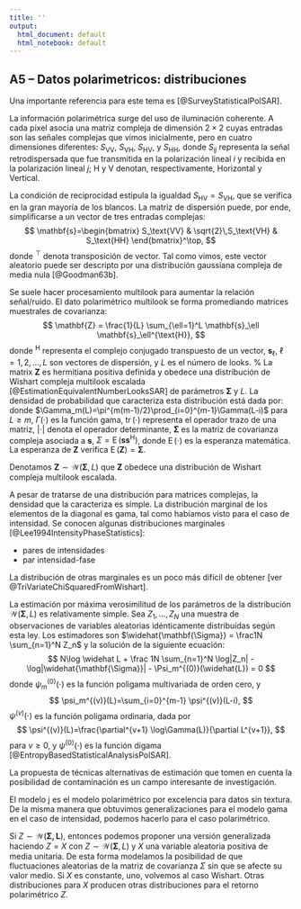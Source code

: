 ```yaml
---
title: ''
output:
  html_document: default
  html_notebook: default
---
```


## A5 -- Datos polarimetricos: distribuciones 

Una importante referencia para este tema es [@SurveyStatisticalPolSAR].

La información polarimétrica surge del uso de iluminación coherente.
A cada pixel asocia una matriz compleja de dimensión $2\times2$ cuyas entradas son las señales complejas que vimos inicialmente, pero en cuatro dimensiones diferentes:
$S_\text{VV}$, $S_\text{VH}$, $S_\text{HV}$, y $S_\text{HH}$, 
donde $S_{ij}$ representa la señal retrodispersada que fue transmitida en la polarización lineal $i$ y recibida en la polarización lineal $j$; 
$\text{H}$ y $\text{V}$ denotan, respectivamente, Horizontal y Vertical.

La condición de reciprocidad estipula la igualdad $S_\text{HV}=S_\text{VH}$,
que se verifica en la gran mayoría de los blancos.
La matriz de dispersión puede, por ende, simplificarse a un vector de tres entradas complejas:
$$
\mathbf{s}=\begin{bmatrix}
S_\text{VV}
&
\sqrt{2}\,S_\text{VH}
&
S_\text{HH}
\end{bmatrix}^\top,
$$ 
donde ${}^\top$ denota transposición de vector.
Tal como vimos, este vector aleatorio puede ser descripto por una distribución gaussiana compleja de media nula [@Goodman63b].

Se suele hacer procesamiento multilook para aumentar la relación señal/ruido.
El dato polarimétrico multilook se forma promediando matrices muestrales de covarianza:
$$
\mathbf{Z}
=
\frac{1}{L}
\sum_{\ell=1}^L 
\mathbf{s}_\ell \mathbf{s}_\ell^{\text{H}},
$$
donde ${}^{\text{H}}$ representa el complejo conjugado transpuesto de un vector, 
$\mathbf{s}_\ell$, $\ell=1,2,\ldots,L$ son vectores de dispersión, 
y $L$ es el número de looks.
%
La matrix $\mathbf{Z}$ es
hermitiana positiva definida 
y
obedece una distribución de Wishart compleja multilook escalada [@EstimationEquivalentNumberLooksSAR] de parámetros $\mathbf{\Sigma}$ y $L$.
La densidad de probabilidad que caracteriza esta distribución está dada por:
\begin{equation}
\label{eq:denswishart}
f_{\mathbf{Z}}(\mathbf{Z}';\mathbf{\Sigma},L) 
=
\frac{L^{mL}|\mathbf{Z}'|^{L-m}}{|\mathbf{\Sigma}|^L \Gamma_m(L)} 
\exp\big(
-
L
\operatorname{tr}(\mathbf{\Sigma}^{-1}\mathbf{Z}')
\big)
,
\end{equation}
donde 
$\Gamma_m(L)=\pi^{m(m-1)/2}\prod_{i=0}^{m-1}\Gamma(L-i)$ 
para $L\geq m$, 
$\Gamma(\cdot)$ es la función gama, 
$\operatorname{tr}(\cdot)$ representa el operador trazo de una matriz, 
$|\cdot|$ denota el operador determinante, 
$\mathbf{\Sigma}$ es la matriz de covarianza compleja asociada a $\mathbf{s}$, $\Sigma=\operatorname{E}\bigl(\mathbf{s}\mathbf{s}^{\text{H}}\bigr)$, donde $\operatorname{E}(\cdot)$ es la esperanza matemática. 
La esperanza de $\mathbf{Z}$
verifica
$\operatorname{E}(\mathbf{Z})=\mathbf{\Sigma}$.

Denotamos
$\mathbf{Z}\sim \mathcal W(\mathbf{\Sigma},L)$ 
que $\mathbf{Z}$
obedece una distribución de Wishart compleja multilook escalada.

A pesar de tratarse de una distribución para matrices complejas, la densidad que la caracteriza es simple. La distribución marginal de los elementos de la diagonal es gama, tal como habíamos visto para el caso de intensidad. Se conocen algunas distribuciones marginales [@Lee1994IntensityPhaseStatistics]:

* pares de intensidades
* par intensidad-fase

La distribución de otras marginales es un poco más difícíl de obtener [ver @TriVariateChiSquaredFromWishart].

La estimación por máxima verosimilitud de los parámetros de la distribución $\mathcal W(\mathbf\Sigma,L)$ es relativamente simple. 
Sea $Z_1,\dots,Z_N$
 una muestra de observaciones de variables aleatorias idénticamente distribuídas según esta ley. Los estimadores son
 $\widehat{\mathbf{\Sigma}} = \frac1N \sum_{n=1}^N Z_n$
y la solución de la siguiente ecuación:
$$
N\log \widehat L + \frac 1N \sum_{n=1}^N \log|Z_n| -
\log|\widehat{\mathbf{\Sigma}}| - \Psi_m^{(0)}(\widehat{L}) = 0
$$
donde $\psi_m^{(0)}(\cdot)$ es la función poligama multivariada de orden cero, y
$$
\psi_m^{(v)}(L)=\sum_{i=0}^{m-1} \psi^{(v)}(L-i),
$$
$\psi^{(v)}(\cdot)$ es la función poligama ordinaria, dada por
$$
\psi^{(v)}(L)=\frac{\partial^{v+1} \log\Gamma(L)}{\partial L^{v+1}},
$$
para $v\geq 0$, y
$\psi^{(0)}(\cdot)$ 
es la función digama [@EntropyBasedStatisticalAnalysisPolSAR].

La propuesta de técnicas alternativas de estimación que tomen en cuenta la posibilidad de contaminación es un campo interesante de investigación.

El modelo 
 es el modelo polarimétrico por excelencia para datos sin textura. De la misma manera que obtuvimos generalizaciones para el modelo gama en el caso de intensidad, podemos hacerlo para el caso polarimétrico.

Si $Z\sim \mathcal W(\mathbf{\Sigma,L})$, entonces podemos proponer una versión generalizada haciendo $Z=X$ con  $Z\sim \mathcal W(\mathbf{\Sigma},L)$ y $X$ una variable aleatoria positiva de media unitaria. De esta forma modelamos la posibilidad de que fluctuaciones aleatorias de la matriz de covarianza $\Sigma$ sin que se afecte su valor medio. 
Si $X$ es constante, uno, volvemos al caso Wishart. 
Otras distribuciones para $X$ producen otras distribuciones para el retorno polarimétrico $Z$.


